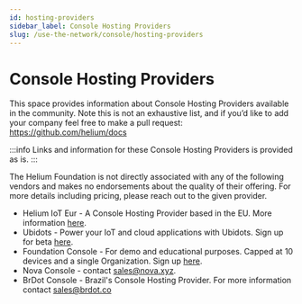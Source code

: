 ```yaml
---
id: hosting-providers
sidebar_label: Console Hosting Providers
slug: /use-the-network/console/hosting-providers
---
```


# Console Hosting Providers


This space provides information about Console Hosting Providers available in the community. Note this is not an exhaustive list, and if you’d like to add your company feel free to make a pull request: https://github.com/helium/docs

:::info
Links and information for these Console Hosting Providers is provided as is. 
:::

The Helium Foundation is not directly associated with any of the following vendors and makes no endorsements about the quality of their offering. For more details including pricing, please reach out to the given provider.

* Helium IoT Eur - A Console Hosting Provider based in the EU. More information [here](https://www.helium-iot.eu/use-helium-with-helium-iot-europe/).
* Ubidots - Power your IoT and cloud applications with Ubidots. Sign up for beta [here](https://bit.ly/3JygTvn).
* Foundation Console - For demo and educational purposes. Capped at 10 devices and a single Organization. Sign up [here](https://console.helium.com/).
* Nova Console - contact sales@nova.xyz.
* BrDot Console - Brazil's Console Hosting Provider. For more information contact sales@brdot.co
